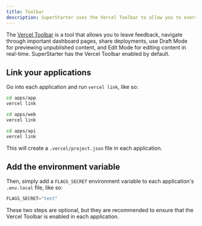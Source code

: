```yaml
---
title: Toolbar
description: SuperStarter uses the Vercel Toolbar to allow you to override feature flags in development.
---
```


The [Vercel Toolbar](https://vercel.com/docs/workflow-collaboration/vercel-toolbar) is a tool that allows you to leave feedback, navigate through important dashboard pages, share deployments, use Draft Mode for previewing unpublished content, and Edit Mode for editing content in real-time. SuperStarter has the Vercel Toolbar enabled by default.

## Link your applications

Go into each application and run `vercel link`, like so:

<CodeGroup>

```sh Terminal
cd apps/app
vercel link
```

```sh Terminal
cd apps/web
vercel link
```

```sh Terminal
cd apps/api
vercel link
```

</CodeGroup>

This will create a `.vercel/project.json` file in each application.

## Add the environment variable

Then, simply add a `FLAGS_SECRET` environment variable to each application's `.env.local` file, like so:

```js .env.local
FLAGS_SECRET="test"
```

These two steps are optional, but they are recommended to ensure that the Vercel Toolbar is enabled in each application.